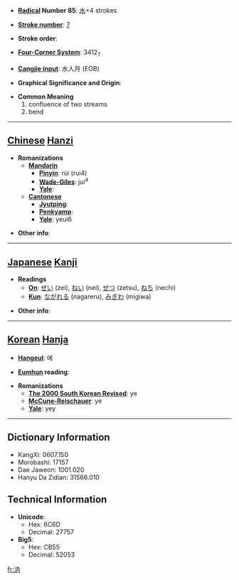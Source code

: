 * '''[[Wiktionary:Chinese radical index| Radical]] Number 85''': [[Wiktionary:Chinese radical index 水|水]]+4 strokes

* '''[[Wiktionary:Chinese total strokes index|Stroke number]]''': [[Wiktionary:Chinese total strokes index 7|7]]

* '''Stroke order''': 

* '''[[Wiktionary:Chinese four corner index|Four-Corner System]]''': 3412<sub>7</sub>

* '''[[Wiktionary:Chinese Cangjie index|Cangjie input]]''': 水人月 (EOB)

* '''Graphical Significance and Origin''': 

* '''Common Meaning'''
*#confluence of two streams
*# bend


----

== [[Chinese]] [[Hanzi]] ==

* '''Romanizations'''
** '''[[Mandarin]]'''
*** '''[[Pinyin]]''': rùi (rui4)
*** '''[[Wade-Giles]]''': jui<sup>4</sup>
*** '''[[Yale]]''': 
** '''[[Cantonese]]'''
*** '''[[Jyutping]]''':
*** '''[[Penkyamp]]''': 
*** '''[[Yale]]''': yeui6

* '''Other info''': 

----

== [[Japanese]] [[Kanji]] ==

* '''Readings'''
** '''[[On]]''': [[ぜい]] (zei), [[ねい]] (nei), [[ぜつ]] (zetsu), [[ねち]] (nechi)
** '''[[Kun]]''': [[ながれる]] (nagareru), [[みぎわ]] (migiwa)

* '''Other info''':  

----

== [[Korean]] [[Hanja]] ==

* '''[[Hangeul]]''': 예

* '''[[Eumhun]] reading''': 

* '''Romanizations'''
** '''[[The 2000 South Korean Revised Romanization|The 2000 South Korean Revised]]''': ye
** '''[[McCune-Reischauer]]''': ye
** '''[[Yale]]''': yey

----

== Dictionary Information ==

* KangXi: 0607.150
* Morobashi: 17157
* Dae Jaweon: 1001.020
* Hanyu Da Zidian: 31566.010

== Technical Information ==

* '''Unicode''':
** Hex: 6C6D
** Decimal: 27757
* '''Big5''':
** Hex: CB55
** Decimal: 52053

[[fr:汭]]